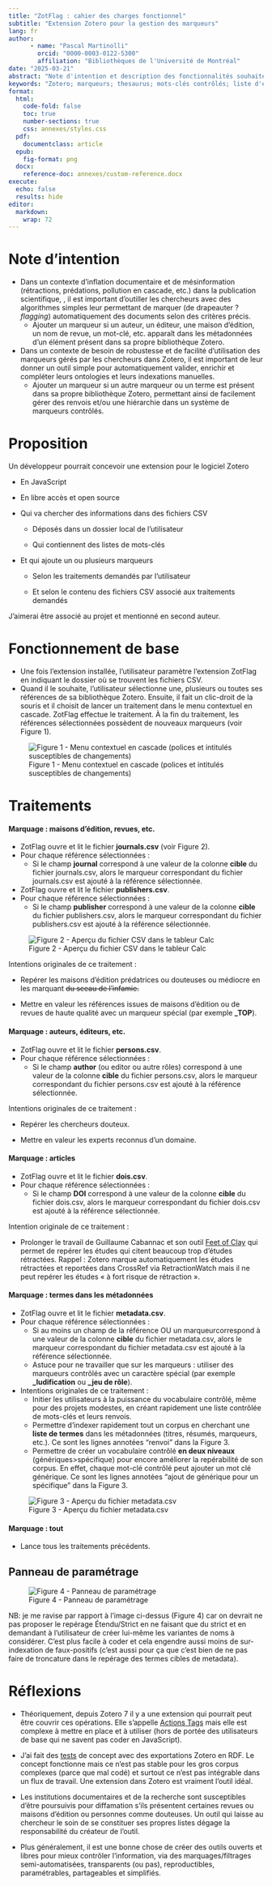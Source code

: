 ```yaml
---
title: "ZotFlag : cahier des charges fonctionnel"
subtitle: "Extension Zotero pour la gestion des marqueurs"
lang: fr
author:
      - name: "Pascal Martinolli"
        orcid: "0000-0003-0122-5300"
        affiliation: "Bibliothèques de l'Université de Montréal"
date: "2025-03-21"
abstract: "Note d'intention et description des fonctionnalités souhaitées pour une extension pour Zotero nommée ZotFlag qui permettrait de gérer automatiquement la création de nouveaux marqueurs basés sur les métadonnées."
keywords: "Zotero; marqueurs; thesaurus; mots-clés contrôlés; liste d'exclusion; flagging; drapeautage; enrichissement des données; marquage"
format: 
  html:
    code-fold: false
    toc: true
    number-sections: true
    css: annexes/styles.css
  pdf:
    documentclass: article
  epub:
    fig-format: png
  docx:
    reference-doc: annexes/custom-reference.docx
execute:
  echo: false 
  results: hide
editor: 
  markdown: 
    wrap: 72
---
```


# Note d'intention

-   Dans un contexte d'inflation documentaire et de mésinformation
    (rétractions, prédations, pollution en cascade, etc.) dans la
    publication scientifique, , il est important d'outiller les
    chercheurs avec des algorithmes simples leur permettant de marquer
    (de drapeauter ? *flagging*) automatiquement des documents selon des
    critères précis.
    -   Ajouter un marqueur si un auteur, un éditeur, une maison
        d'édition, un nom de revue, un mot-clé, etc. apparaît dans les
        métadonnées d'un élément présent dans sa propre bibliothèque
        Zotero.
-   Dans un contexte de besoin de robustesse et de facilité
    d'utilisation des marqueurs gérés par les chercheurs dans Zotero, il
    est important de leur donner un outil simple pour automatiquement
    valider, enrichir et compléter leurs ontologies et leurs indexations
    manuelles.
    -   Ajouter un marqueur si un autre marqueur ou un terme est présent
        dans sa propre bibliothèque Zotero, permettant ainsi de
        facilement gérer des renvois et/ou une hiérarchie dans un
        système de marqueurs contrôlés.

# Proposition

Un développeur pourrait concevoir une extension pour le logiciel Zotero

-   En JavaScript

-   En libre accès et open source

-   Qui va chercher des informations dans des fichiers CSV

    -   Déposés dans un dossier local de l'utilisateur

    -   Qui contiennent des listes de mots-clés

-   Et qui ajoute un ou plusieurs marqueurs

    -   Selon les traitements demandés par l'utilisateur

    -   Et selon le contenu des fichiers CSV associé aux traitements
        demandés

J'aimerai être associé au projet et mentionné en second auteur.

# Fonctionnement de base

-   Une fois l'extension installée, l'utilisateur paramètre l'extension
    ZotFlag en indiquant le dossier où se trouvent les fichiers CSV.
-   Quand il le souhaite, l'utilisateur sélectionne une, plusieurs ou
    toutes ses références de sa bibliothèque Zotero. Ensuite, il fait un
    clic-droit de la souris et il choisit de lancer un traitement dans
    le menu contextuel en cascade. ZotFlag effectue le traitement. À la
    fin du traitement, les références sélectionnées possèdent de
    nouveaux marqueurs (voir Figure 1).

![Figure 1 - Menu contextuel en cascade (polices et intitulés
susceptibles de
changements)](images/zotflag-figure1-menu-contextuel.png){fig-alt="Figure 1 - Menu contextuel en cascade"}

# Traitements

#### Marquage : maisons d'édition, revues, etc.

-   ZotFlag ouvre et lit le fichier **journals.csv** (voir Figure 2).
-   Pour chaque référence sélectionnées :
    -   Si le champ **journal** correspond à une valeur de la colonne
        **cible** du fichier journals.csv, alors le marqueur
        correspondant du fichier journals.csv est ajouté à la référence
        sélectionnée.
-   ZotFlag ouvre et lit le fichier **publishers.csv**.
-   Pour chaque référence sélectionnées :
    -   Si le champ **publisher** correspond à une valeur de la colonne
        **cible** du fichier publishers.csv, alors le marqueur
        correspondant du fichier publishers.csv est ajouté à la
        référence sélectionnée.

![Figure 2 - Aperçu du fichier CSV dans le tableur
Calc](images/zotflag-figure2-journals-csv.png)

Intentions originales de ce traitement :

-   Repérer les maisons d'édition prédatrices ou douteuses ou médiocre
    en les marquant ~~du sceau de l'infamie.~~

-   Mettre en valeur les références issues de maisons d'édition ou de
    revues de haute qualité avec un marqueur spécial (par exemple
    **\_TOP**).

#### Marquage : auteurs, éditeurs, etc.

-   ZotFlag ouvre et lit le fichier **persons.csv**.
-   Pour chaque référence sélectionnées :
    -   Si le champ **author** (ou editor ou autre rôles) correspond à
        une valeur de la colonne **cible** du fichier persons.csv, alors
        le marqueur correspondant du fichier persons.csv est ajouté à la
        référence sélectionnée.

Intentions originales de ce traitement :

-   Repérer les chercheurs douteux.

-   Mettre en valeur les experts reconnus d'un domaine.

#### Marquage : articles

-   ZotFlag ouvre et lit le fichier **dois.csv**.
-   Pour chaque référence sélectionnées :
    -   Si le champ **DOI** correspond à une valeur de la colonne
        **cible** du fichier dois.csv, alors le marqueur correspondant
        du fichier dois.csv est ajouté à la référence sélectionnée.

Intention originale de ce traitement :

-   Prolonger le travail de Guillaume Cabannac et son outil [Feet of
    Clay](https://www.irit.fr/~Guillaume.Cabanac/problematic-paper-screener/feet-of-clay/)
    qui permet de repérer les études qui citent beaucoup trop d'études
    rétractées. Rappel : Zotero marque automatiquement les études
    rétractées et reportées dans CrossRef via RetractionWatch mais il ne
    peut repérer les études « à fort risque de rétraction ».

#### Marquage : termes dans les métadonnées

-   ZotFlag ouvre et lit le fichier **metadata.csv**.
-   Pour chaque référence sélectionnées :
    -   Si au moins un champ de la référence OU un marqueurcorrespond à
        une valeur de la colonne **cible** du fichier metadata.csv,
        alors le marqueur correspondant du fichier metadata.csv est
        ajouté à la référence sélectionnée.
    -   Astuce pour ne travailler que sur les marqueurs : utiliser des
        marqueurs contrôlés avec un caractère spécial (par exemple
        **\_ludification** ou **\_jeu de rôle**).
-   Intentions originales de ce traitement :
    -   Initier les utilisateurs à la puissance du vocabulaire contrôlé,
        même pour des projets modestes, en créant rapidement une liste
        contrôlée de mots-clés et leurs renvois.
    -   Permettre d'indexer rapidement tout un corpus en cherchant une
        **liste de termes** dans les métadonnées (titres, résumés,
        marqueurs, etc.). Ce sont les lignes annotées "renvoi" dans la
        Figure 3.
    -   Permettre de créer un vocabulaire contrôlé **en deux niveaux**
        (génériques\>spécifique) pour encore améliorer la repérabilité
        de son corpus. En effet, chaque mot-clé contrôlé peut ajouter un
        mot clé générique. Ce sont les lignes annotées "ajout de
        générique pour un spécifique" dans la Figure 3.

![Figure 3 - Aperçu du fichier
metadata.csv](images/zotflag-figure3-marqueurs-csv.png)

#### Marquage : tout

-   Lance tous les traitements précédents.

## Panneau de paramétrage

![Figure 4 - Panneau de
paramétrage](images/zotflag-figure4-parametres.png)

NB: je me ravise par rapport à l'image ci-dessus (Figure 4) car on
devrait ne pas proposer le repérage Étendu/Strict en ne faisant que du
strict et en demandant à l'utilisateur de créer lui-même les variantes
de noms à considérer. C'est plus facile à coder et cela engendre aussi
moins de sur-indexation de faux-positifs (c'est aussi pour ça que c'est
bien de ne pas faire de troncature dans le repérage des termes cibles de
metadata).

# Réflexions

-   Théoriquement, depuis Zotero 7 il y a une extension qui pourrait
    peut être couvrir ces opérations. Elle s'appelle [Actions
    Tags](https://github.com/windingwind/zotero-actions-tags) mais elle
    est complexe à mettre en place et à utiliser (hors de portée des
    utilisateurs de base qui ne savent pas coder en JavaScript).

-   J'ai fait des [tests](https://github.com/pmartinolli/MyThesaurus) de
    concept avec des exportations Zotero en RDF. Le concept fonctionne
    mais ce n'est pas stable pour les gros corpus complexes (parce que
    mal codé) et surtout ce n'est pas intégrable dans un flux de
    travail. Une extension dans Zotero est vraiment l'outil idéal.

-   Les institutions documentaires et de la recherche sont susceptibles
    d'être poursuivis pour diffamation s'ils présentent certaines revues
    ou maisons d'édition ou personnes comme douteuses. Un outil qui
    laisse au chercheur le soin de se constituer ses propres listes
    dégage la responsabilité du créateur de l'outil.

-   Plus généralement, il est une bonne chose de créer des outils
    ouverts et libres pour mieux contrôler l'information, via des
    marquages/filtrages semi-automatisées, transparents (ou pas),
    reproductibles, paramétrables, partageables et simplifiés.
